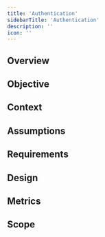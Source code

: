```yaml
---
title: 'Authentication'
sidebarTitle: 'Authentication'
description: ''
icon: ''
---
```


## Overview

## Objective

## Context

## Assumptions

## Requirements

## Design

## Metrics

## Scope

